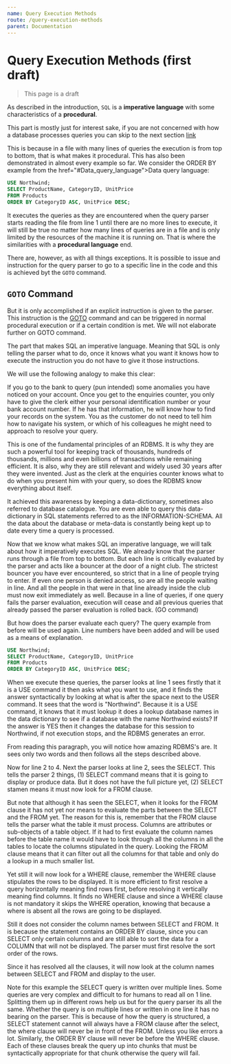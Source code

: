 ```yaml
---
name: Query Execution Methods
route: /query-execution-methods
parent: Documentation
---
```


# Query Execution Methods (first draft)

> This page is a draft

As described in the introduction, `SQL` is a **imperative language** with some characteristics of a **procedural**. 

This part is mostly just for interest sake, if you are not concerned with how a database processes queries you can skip to the next section [link](TODO:)

This is because in a file with many lines of queries the execution is from top to bottom, that is what makes it procedural. This has also been demonstrated in almost every example so far. We consider the ORDER BY example from the href="#Data_query_language">Data query language:

```sql
USE Northwind;
SELECT ProductName, CategoryID, UnitPrice
FROM Products
ORDER BY CategoryID ASC, UnitPrice DESC;
```

It executes the queries as they are encountered when the query parser starts reading the file from line 1 until there are no more lines to execute, it will still be true no matter how many lines of queries are in a file and is only limited by the resources of the machine it is running on. That is where the similarities with a **procedural language** end. 

There are, however, as with all things exceptions. It is possible to issue and instruction for the query parser to go to a specific line in the code and this is achieved byt the `GOTO` command. 

## `GOTO` Command

But it is only accomplished if an explicit instruction is given to the parser. This instruction is the [GOTO](https://docs.microsoft.com/en-us/sql/t-sql/language-elements/goto-transact-sql?view=sql-server-2017") command and can be triggered in normal procedural execution or if a certain condition is met. We will not elaborate further on GOTO command.

The part that makes SQL an imperative language. Meaning that SQL is only telling the parser what to do, once it knows what you want it knows how to execute the instruction you do not have to give it those instructions. 

We will use the following analogy to make this clear:

If you go to the bank to query (pun intended) some anomalies you have noticed on your account. Once you get to the enquiries counter, you only have to give the clerk either your personal identification number or your bank account number. If he has that information, he will know how to find your records on the system. You as the customer do not need to tell him how to navigate his system, or which of his colleagues he might need to approach to resolve your query.

This is one of the fundamental principles of an RDBMS. It is why they are such a powerful tool for keeping track of thousands, hundreds of thousands, millions and even billions of transactions while remaining efficient. It is also, why they are still relevant and widely used 30 years after they were invented. Just as the clerk at the enquiries counter knows what to do when you present him with your query, so does the RDBMS know everything about itself.

It achieved this awareness by keeping a data-dictionary, sometimes also referred to database catalogue. You are even able to query this data-dictionary in SQL statements referred to as the INFORMATION-SCHEMA. All the data about the database or meta-data is constantly being kept up to date every time a query is processed.

Now that we know what makes SQL an imperative language, we will talk about how it imperatively executes SQL. We already know that the parser runs through a file from top to bottom. But each line is critically evaluated by the parser and acts like a bouncer at the door of a night club. The strictest bouncer you have ever encountered, so strict that in a line of people trying to enter. If even one person is denied access, so are all the people waiting in line. And all the people in that were in that line already inside the club must now exit immediately as well. Because in a line of queries, if one query fails the parser evaluation, execution will cease and all previous queries that already passed the parser evaluation is rolled back. (GO command)

But how does the parser evaluate each query? The query example from before will be used again. Line numbers have been added and will be used as a means of explanation.

```sql
USE Northwind;
SELECT ProductName, CategoryID, UnitPrice
FROM Products
ORDER BY CategoryID ASC, UnitPrice DESC;
```

When we execute these queries, the parser looks at line 1 sees firstly that it is a USE command it then asks what you want to use, and it finds the answer syntactically by looking at what is after the space next to the USER command. It sees that the word is "Northwind". Because it is a USE command, it knows that it must lookup it does a lookup database names in the data dictionary to see if a database with the name Northwind exists? If the answer is YES then it changes the database for this session to Northwind, if not execution stops, and the RDBMS generates an error.

From reading this paragraph, you will notice how amazing RDBMS's are. It sees only two words and then follows all the steps described above.

Now for line 2 to 4. Next the parser looks at line 2, sees the SELECT. This tells the parser 2 things, (1) SELECT command means that it is going to display or produce data. But it does not have the full picture yet, (2) SELECT stamen means it must now look for a FROM clause. 

But note that although it has seen the SELECT, when it looks for the FROM clause it has not yet nor means to evaluate the parts between the SELECT and the FROM yet. The reason for this is, remember that the FROM clause tells the parser what the table it must process. Columns are attributes or sub-objects of a table object. If it had to first evaluate the column names before the table name it would have to look through all the columns in all the tables to locate the columns stipulated in the query. Looking the FROM clause means that it can filter out all the columns for that table and only do a lookup in a much smaller list.

Yet still it will now look for a WHERE clause, remember the WHERE clause stipulates the rows to be displayed. It is more efficient to first resolve a query horizontally meaning find rows first, before resolving it vertically meaning find columns. It finds no WHERE clause and since a WHERE clause is not mandatory it skips the WHERE operation, knowing that because a where is absent all the rows are going to be displayed. 

Still it does not consider the column names between SELECT and FROM.  It is because the statement contains an ORDER BY clause, since you can SELECT only certain columns and are still able to sort the data for a COLUMN that will not be displayed. The parser must first resolve the sort order of the rows.

Since it has resolved all the clauses, it will now look at the column names between SELECT and FROM and display to the user.

Note for this example the SELECT query is written over multiple lines. Some queries are very complex and difficult to for humans to read all on 1 line. Splitting them up in different rows help us but for the query parser its all the same. Whether the query is on multiple lines or written in one line it has no bearing on the parser. This is because of how the query is structured, a SELECT statement cannot will always have a FROM clause after the select, the where clause will never be in front of the FROM. Unless you like errors a lot. Similarly, the ORDER BY clause will never be before the WHERE clause. Each of these clauses break the query up into chunks that must be syntactically appropriate for that chunk otherwise the query will fail.


